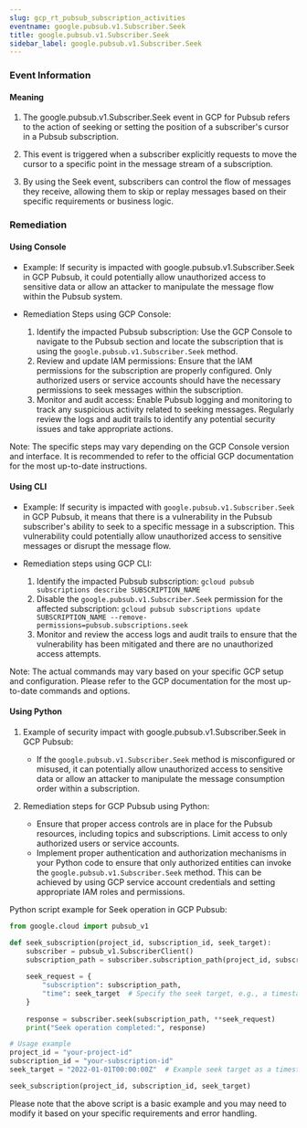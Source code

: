 ```yaml
--- 
slug: gcp_rt_pubsub_subscription_activities
eventname: google.pubsub.v1.Subscriber.Seek
title: google.pubsub.v1.Subscriber.Seek
sidebar_label: google.pubsub.v1.Subscriber.Seek
---
```

                       
### Event Information

#### Meaning

1. The google.pubsub.v1.Subscriber.Seek event in GCP for Pubsub refers to the action of seeking or setting the position of a subscriber's cursor in a Pubsub subscription.

2. This event is triggered when a subscriber explicitly requests to move the cursor to a specific point in the message stream of a subscription.

3. By using the Seek event, subscribers can control the flow of messages they receive, allowing them to skip or replay messages based on their specific requirements or business logic.

### Remediation

#### Using Console

- Example: If security is impacted with google.pubsub.v1.Subscriber.Seek in GCP Pubsub, it could potentially allow unauthorized access to sensitive data or allow an attacker to manipulate the message flow within the Pubsub system.

- Remediation Steps using GCP Console:
  1. Identify the impacted Pubsub subscription: Use the GCP Console to navigate to the Pubsub section and locate the subscription that is using the `google.pubsub.v1.Subscriber.Seek` method.
  2. Review and update IAM permissions: Ensure that the IAM permissions for the subscription are properly configured. Only authorized users or service accounts should have the necessary permissions to seek messages within the subscription.
  3. Monitor and audit access: Enable Pubsub logging and monitoring to track any suspicious activity related to seeking messages. Regularly review the logs and audit trails to identify any potential security issues and take appropriate actions.

Note: The specific steps may vary depending on the GCP Console version and interface. It is recommended to refer to the official GCP documentation for the most up-to-date instructions.

#### Using CLI

- Example: If security is impacted with `google.pubsub.v1.Subscriber.Seek` in GCP Pubsub, it means that there is a vulnerability in the Pubsub subscriber's ability to seek to a specific message in a subscription. This vulnerability could potentially allow unauthorized access to sensitive messages or disrupt the message flow.

- Remediation steps using GCP CLI:
  1. Identify the impacted Pubsub subscription: `gcloud pubsub subscriptions describe SUBSCRIPTION_NAME`
  2. Disable the `google.pubsub.v1.Subscriber.Seek` permission for the affected subscription: `gcloud pubsub subscriptions update SUBSCRIPTION_NAME --remove-permissions=pubsub.subscriptions.seek`
  3. Monitor and review the access logs and audit trails to ensure that the vulnerability has been mitigated and there are no unauthorized access attempts.

Note: The actual commands may vary based on your specific GCP setup and configuration. Please refer to the GCP documentation for the most up-to-date commands and options.

#### Using Python

1. Example of security impact with google.pubsub.v1.Subscriber.Seek in GCP Pubsub:
   - If the `google.pubsub.v1.Subscriber.Seek` method is misconfigured or misused, it can potentially allow unauthorized access to sensitive data or allow an attacker to manipulate the message consumption order within a subscription.

2. Remediation steps for GCP Pubsub using Python:
   - Ensure that proper access controls are in place for the Pubsub resources, including topics and subscriptions. Limit access to only authorized users or service accounts.
   - Implement proper authentication and authorization mechanisms in your Python code to ensure that only authorized entities can invoke the `google.pubsub.v1.Subscriber.Seek` method. This can be achieved by using GCP service account credentials and setting appropriate IAM roles and permissions.

Python script example for Seek operation in GCP Pubsub:
```python
from google.cloud import pubsub_v1

def seek_subscription(project_id, subscription_id, seek_target):
    subscriber = pubsub_v1.SubscriberClient()
    subscription_path = subscriber.subscription_path(project_id, subscription_id)
    
    seek_request = {
        "subscription": subscription_path,
        "time": seek_target  # Specify the seek target, e.g., a timestamp or a snapshot name
    }
    
    response = subscriber.seek(subscription_path, **seek_request)
    print("Seek operation completed:", response)

# Usage example
project_id = "your-project-id"
subscription_id = "your-subscription-id"
seek_target = "2022-01-01T00:00:00Z"  # Example seek target as a timestamp

seek_subscription(project_id, subscription_id, seek_target)
```
Please note that the above script is a basic example and you may need to modify it based on your specific requirements and error handling.


 